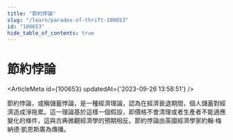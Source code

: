 ```yaml
---
title: "節約悖論"
slug: "/learn/paradox-of-thrift-100653"
id: "100653"
hide_table_of_contents: true
---
```



# 節約悖論

<ArticleMeta id={100653} updatedAt={'2023-09-26 13:58:51'} />
<div className='border-solid border-b border-t-0 my-4 border-[var(--ifm-color-gray-300)]' />

節約悖論，或稱儲蓄悖論，是一種經濟理論，認為在經濟衰退期間，個人儲蓄對經濟造成淨拖累。這一理論基於這樣一個假設，即價格不會清理或者生產者不能適應變化的條件，這與古典微觀經濟學的預期相反。節約悖論由英國經濟學家約翰·梅納德·凱恩斯廣為傳播。
